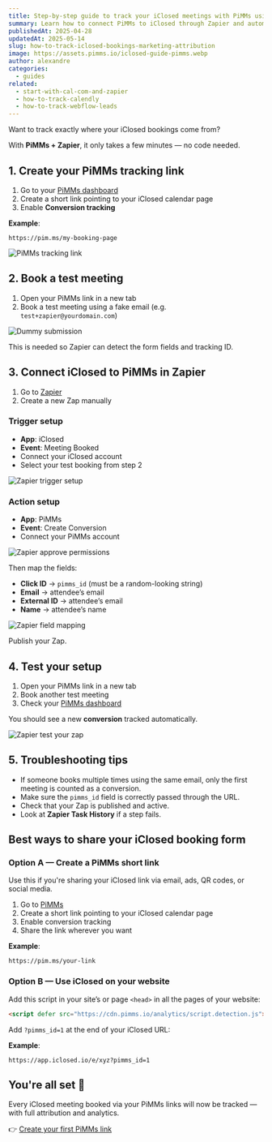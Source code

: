 ```yaml
---
title: Step-by-step guide to track your iClosed meetings with PiMMs using Zapier
summary: Learn how to connect PiMMs to iClosed through Zapier and automatically track every calendar booking with full-funnel attribution.
publishedAt: 2025-04-28
updatedAt: 2025-05-14
slug: how-to-track-iclosed-bookings-marketing-attribution
image: https://assets.pimms.io/iclosed-guide-pimms.webp
author: alexandre
categories:
  - guides
related:
  - start-with-cal-com-and-zapier
  - how-to-track-calendly
  - how-to-track-webflow-leads
---
```


Want to track exactly where your iClosed bookings come from?

With **PiMMs + Zapier**, it only takes a few minutes — no code needed.

## 1. Create your PiMMs tracking link

1. Go to your [PiMMs dashboard](https://app.pimms.io)
2. Create a short link pointing to your iClosed calendar page
3. Enable **Conversion tracking**

**Example**:  
```
https://pim.ms/my-booking-page
```

![PiMMs tracking link](https://assets.pimms.io/pimms-tracking-link-iclosed.webp)

## 2. Book a test meeting

1. Open your PiMMs link in a new tab  
2. Book a test meeting using a fake email (e.g. `test+zapier@yourdomain.com`)

![Dummy submission](https://assets.pimms.io/iclosed-dummy-submission.webp)

This is needed so Zapier can detect the form fields and tracking ID.

## 3. Connect iClosed to PiMMs in Zapier

1. Go to [Zapier](https://zapier.com)
2. Create a new Zap manually

### Trigger setup

- **App**: iClosed  
- **Event**: Meeting Booked  
- Connect your iClosed account  
- Select your test booking from step 2

![Zapier trigger setup](https://assets.pimms.io/zapier-find-dummy-record-iclosed.webp)

### Action setup

- **App**: PiMMs  
- **Event**: Create Conversion  
- Connect your PiMMs account

![Zapier approve permissions](https://assets.pimms.io/zapier-approve-permissions.webp)

Then map the fields:

- **Click ID** → `pimms_id` (must be a random-looking string)
- **Email** → attendee’s email  
- **External ID** → attendee’s email  
- **Name** → attendee’s name

![Zapier field mapping](https://assets.pimms.io/zapier-field-mapping-iclosed.webp)

Publish your Zap.

## 4. Test your setup

1. Open your PiMMs link in a new tab  
2. Book another test meeting  
3. Check your [PiMMs dashboard](https://app.pimms.io)

You should see a new **conversion** tracked automatically.

![Zapier test your zap](https://assets.pimms.io/zapier-test-integration-iclosed.webp)

## 5. Troubleshooting tips

- If someone books multiple times using the same email, only the first meeting is counted as a conversion.
- Make sure the `pimms_id` field is correctly passed through the URL.
- Check that your Zap is published and active.
- Look at **Zapier Task History** if a step fails.

## Best ways to share your iClosed booking form

### Option A — Create a PiMMs short link

Use this if you're sharing your iClosed link via email, ads, QR codes, or social media.

1. Go to [PiMMs](https://app.pimms.io)
2. Create a short link pointing to your iClosed calendar page
3. Enable conversion tracking
4. Share the link wherever you want

**Example**:  
```
https://pim.ms/your-link
```

### Option B — Use iClosed on your website

Add this script in your site’s or page `<head>` in all the pages of your website: 

``` html
<script defer src="https://cdn.pimms.io/analytics/script.detection.js"></script>
```

<LinkCard
  href="/freetools/site-checker"
  title="Verify your script installation"
  description="Use our free tool to automatically check if the PiMMs analytics script is properly installed on your website."
/>

Add `?pimms_id=1` at the end of your iClosed URL:

**Example**:
```
https://app.iclosed.io/e/xyz?pimms_id=1
```

## You're all set 🎉

Every iClosed meeting booked via your PiMMs links will now be tracked — with full attribution and analytics.

👉 [Create your first PiMMs link](https://app.pimms.io)
